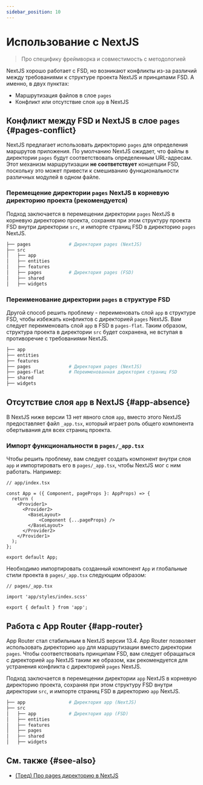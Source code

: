 ```yaml
---
sidebar_position: 10
---
```



# Использование с NextJS

<WIP ticket="225" />

> Про специфику фреймворка и совместимость с методологией

NextJS хорошо работает с FSD, но возникают конфликты из-за различий между требованиями к структуре проекта NextJS и принципами FSD.
А именно, в двух пунктах: 

- Маршрутизация файлов в слое `pages`
- Конфликт или отсутствие слоя `app` в NextJS

## Конфликт между FSD и NextJS в слое `pages` {#pages-conflict}

NextJS предлагает использовать директорию `pages` для определения маршрутов приложения. По умолчанию NextJS ожидает, что файлы в директории `pages` будут соответствовать определенным URL-адресам.
Этот механизм маршрутизации **не соответствует** концепции FSD, поскольку это может привести к смешиванию функциональности различных модулей в одном файле.

### Перемещение директории `pages` NextJS в корневую директорию проекта (рекомендуется)

Подход заключается в перемещении директории `pages` NextJS в корневую директорию проекта, сохраняя
при этом структуру проекта FSD внутри директории `src`, и импорте страниц FSD в директорию `pages` NextJS.

```sh
├── pages              # Директория pages (NextJS)
├── src
│   ├── app
│   ├── entities
│   ├── features  
│   ├── pages          # Директория pages (FSD)
│   ├── shared
│   ├── widgets
```

### Переименование директории `pages` в структуре FSD

Другой способ решить проблему - переименовать слой `app` в структуре FSD, чтобы избежать конфликтов с директорией `pages` NextJS.
Вам следует переименовать слой `app` в FSD в `pages-flat`. 
Таким образом, структура проекта в директории `src` будет сохранена, не вступая в противоречие с требованиями NextJS.

```sh
├── app
├── entities
├── features  
├── pages              # Директория pages (NextJS)
├── pages-flat         # Переименованная директория страниц FSD
├── shared
├── widgets             
```

## Отсутствие слоя `app` в NextJS {#app-absence}

В NextJS ниже версии 13 нет явного слоя `app`, вместо этого NextJS предоставляет файл `_app.tsx`,
который играет роль общего компонента обертывания для всех страниц проекта.

### Импорт функциональности в `pages/_app.tsx`

Чтобы решить проблему, вам следует создать компонент внутри слоя `app` и импортировать его в `pages/_app.tsx`, чтобы NextJS мог с ним работать.
Например:

```tsx
// app/index.tsx

const App = ({ Component, pageProps }: AppProps) => {
  return (
    <Provider1>
      <Provider2>
        <BaseLayout>
            <Component {...pageProps} />
        </BaseLayout>
      </Provider2>
    </Provider1>
  );
};

export default App;
```
Необходимо импортировать созданный компонент `App` и глобальные стили проекта в `pages/_app.tsx` следующим образом:

```tsx
// pages/_app.tsx

import 'app/styles/index.scss'

export { default } from 'app';
```

## Работа с App Router {#app-router}

App Router стал стабильным в NextJS версии 13.4. App Router позволяет использовать директорию `app` для маршрутизации вместо директории `pages`.
Чтобы соответствовать принципам FSD, вам следует обращаться с директорией `app` NextJS таким же образом, как рекомендуется
для устранения конфликта с директорией `pages` NextJS.

Подход заключается в перемещении директории `app` NextJS в корневую директорию проекта, сохраняя
при этом структуру FSD внутри директории `src`, и импорте страниц FSD в директорию `app` NextJS.

```sh
├── app                # Директория app (NextJS)
├── src
│   ├── app            # Директория app (FSD)
│   ├── entities
│   ├── features  
│   ├── pages
│   ├── shared
│   ├── widgets
```

## См. также {#see-also}

- [(Тред) Про pages директорию в NextJS](https://t.me/feature_sliced/3623)
